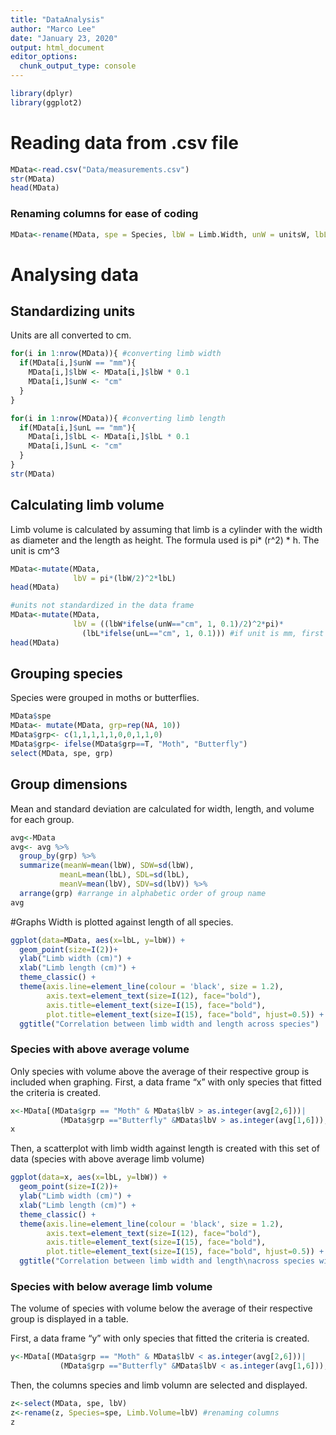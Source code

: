 ```yaml
---
title: "DataAnalysis"
author: "Marco Lee"
date: "January 23, 2020"
output: html_document
editor_options: 
  chunk_output_type: console
---
```

```r
library(dplyr)
library(ggplot2)
```

# Reading data from .csv file
```r
MData<-read.csv("Data/measurements.csv")
str(MData)
head(MData)
```
### Renaming columns for ease of coding
```r
MData<-rename(MData, spe = Species, lbW = Limb.Width, unW = unitsW, lbL = Limb.Length, unL = unitsL)
```

# Analysing data
## Standardizing units
Units are all converted to cm.
```r
for(i in 1:nrow(MData)){ #converting limb width
  if(MData[i,]$unW == "mm"){
    MData[i,]$lbW <- MData[i,]$lbW * 0.1
    MData[i,]$unW <- "cm"
  }
}

for(i in 1:nrow(MData)){ #converting limb length
  if(MData[i,]$unL == "mm"){
    MData[i,]$lbL <- MData[i,]$lbL * 0.1
    MData[i,]$unL <- "cm"
  }
}
str(MData)
```

## Calculating limb volume 
Limb volume is calculated by assuming that limb is a cylinder with the width as diameter and the length as height. The formula used is pi* (r^2) * h. The unit is cm^3
```r
MData<-mutate(MData, 
              lbV = pi*(lbW/2)^2*lbL)
head(MData)
```

```r
#units not standardized in the data frame
MData<-mutate(MData, 
              lbV = ((lbW*ifelse(unW=="cm", 1, 0.1)/2)^2*pi)*
                (lbL*ifelse(unL=="cm", 1, 0.1))) #if unit is mm, first multiply by 0.1 to convert to cm
head(MData)
```

## Grouping species
Species were grouped in moths or butterflies.
```r
MData$spe
MData<- mutate(MData, grp=rep(NA, 10))
MData$grp<- c(1,1,1,1,1,0,0,1,1,0)
MData$grp<- ifelse(MData$grp==T, "Moth", "Butterfly")
select(MData, spe, grp)
```

## Group dimensions
Mean and standard deviation are calculated for width, length, and volume for each group.
```r
avg<-MData
avg<- avg %>%
  group_by(grp) %>%
  summarize(meanW=mean(lbW), SDW=sd(lbW),
           meanL=mean(lbL), SDL=sd(lbL),
           meanV=mean(lbV), SDV=sd(lbV)) %>%
  arrange(grp) #arrange in alphabetic order of group name
avg
```

#Graphs
Width is plotted against length of all species.
```r
ggplot(data=MData, aes(x=lbL, y=lbW)) +
  geom_point(size=I(2))+
  ylab("Limb width (cm)") +
  xlab("Limb length (cm)") +
  theme_classic() +
  theme(axis.line=element_line(colour = 'black', size = 1.2),
        axis.text=element_text(size=I(12), face="bold"),
        axis.title=element_text(size=I(15), face="bold"),
        plot.title=element_text(size=I(15), face="bold", hjust=0.5)) +
  ggtitle("Correlation between limb width and length across species")
```

### Species with above average volume
Only species with volume above the average of their respective group is included when graphing.
First, a data frame "x" with only species that fitted the criteria  is created.
```r
x<-MData[(MData$grp == "Moth" & MData$lbV > as.integer(avg[2,6]))|
           (MData$grp =="Butterfly" &MData$lbV > as.integer(avg[1,6])),]
x
```

Then, a scatterplot with limb width against length is created with this set of data (species with above average limb volume)
```r
ggplot(data=x, aes(x=lbL, y=lbW)) +
  geom_point(size=I(2))+
  ylab("Limb width (cm)") +
  xlab("Limb length (cm)") +
  theme_classic() +
  theme(axis.line=element_line(colour = 'black', size = 1.2),
        axis.text=element_text(size=I(12), face="bold"),
        axis.title=element_text(size=I(15), face="bold"),
        plot.title=element_text(size=I(15), face="bold", hjust=0.5)) +
  ggtitle("Correlation between limb width and length\nacross species with above average volume")
```

### Species with below average limb volume
The volume of species with volume below the average of their respective group is displayed in a table.

First, a data frame "y" with only species that fitted the criteria  is created.
```r
y<-MData[(MData$grp == "Moth" & MData$lbV < as.integer(avg[2,6]))|
           (MData$grp =="Butterfly" &MData$lbV < as.integer(avg[1,6])),]
```

Then, the columns species and limb volumn are selected and displayed.
```r
z<-select(MData, spe, lbV)
z<-rename(z, Species=spe, Limb.Volume=lbV) #renaming columns
z
```